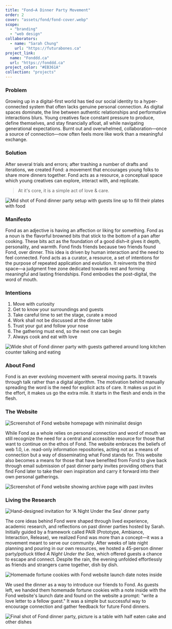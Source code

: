 ```yaml
---
title: "Fond—A Dinner Party Movement"
order: 2
cover: "assets/fond/fond-cover.webp"
scope:
  - "branding"
  - "web design"
collaborators:
  - name: "Sarah Chung"
    url: "https://futurabones.ca"
project_link:
  name: "Fonddd.ca"
  url: "https://fonddd.ca"
project_color: "#EB361A"
collection: "projects"
---
```



### Problem

Growing up in a digital-first world has tied our social identity to a hyper-connected system that often lacks genuine personal connection. As digital spaces dominate, the line between authentic relationships and performative interactions blurs. Young creatives face constant pressure to produce, define themselves, and stay financially afloat, all while navigating generational expectations. Burnt out and overwhelmed, collaboration—once a source of connection—now often feels more like work than a meaningful exchange.

<YoutubeEmbed id="EPjpSoCqC5k" />

### Solution

After several trials and errors; after trashing a number of drafts and iterations, we created Fond: a movement that encourages young folks to share more dinners together. Fond acts as a resource, a conceptual space which young creatives can explore, interact with, and replicate.

> At it's core, it is a simple act of love & care.

<Image
  src={fondMidShot}
  alt="Mid shot of Fond dinner party setup with guests line up to fill their plates with food"
  loading="eager"
/>

### Manifesto

Fond as an adjective is having an affection or liking for something. Fond as a noun is the flavorful browned bits that stick to the bottom of a pan after cooking. These bits act as the foundation of a good dish–it gives it depth, personality, and warmth. Fond finds friends because two friends found Fond, over dinner.
This idea is driven by human interaction and the need to feel connected. Fond acts as a curator, a resource, a set of intentions for the purpose of repeated application and evolution. It reinvents the third space—a judgment free zone dedicated towards rest and forming meaningful and lasting friendships. Fond embodies the post-digital, the word of mouth.

### Intentions

1. Move with curiosity
2. Get to know your surroundings and guests
3. Take careful time to set the stage, curate a mood
4. Work shall not be discussed at the dinner table
5. Trust your gut and follow your nose
6. The gathering must end, so the next one can begin
7. Always cook and eat with love

<Image
  src={fondPartyShot}
  alt="Wide shot of Fond dinner party with guests gathered around long kitchen counter talking and eating"
  loading="eager"
/>

### About Fond

Fond is an ever evolving movement with several moving parts. It travels through talk rather than a digital algorithm. The motivation behind manually spreading the word is the need for explicit acts of care. It makes us put in the effort, it makes us go the extra mile. It starts in the flesh and ends in the flesh.

### The Website

<Image
  src={fondWebsite1}
  alt="Screenshot of Fond website homepage with minimalist design"
  loading="eager"
/>

While Fond as a whole relies on personal connection and word of mouth we still recognize the need for a central and accessible resource for those that want to continue on the ethos of Fond. The website embraces the beliefs of web 1.0, i.e. read-only information repositories, acting not as a means of connection but a way of disseminating what Fond stands for. This website also becomes a means for those that have benefited from Fond to give back through email submission of past dinner party invites providing others that find Fond later to take their own inspiration and carry it forward into their own personal gatherings.

<Image
  src={fondWebsite2}
  alt="Screenshot of Fond website showing archive page with past invites"
  loading="eager"
/>

### Living the Research

<Image
  src={underTheSeaInvite}
  alt="Hand-designed invitation for 'A Night Under the Sea' dinner party"
  loading="eager"
/>

The core ideas behind Fond were shaped through lived experience, academic research, and reflections on past dinner parties hosted by Sarah. Initially guided by a framework called PAIR (Prototype, Ambiance, Interaction, Release), we realized Fond was more than a concept—it was a movement meant to serve our community. After weeks of late night planning and pouring in our own resources, we hosted a 45-person dinner party/potluck titled _A Night Under the Sea_, which offered guests a chance to escape and connect. Despite the rain, the evening unfolded effortlessly as friends and strangers came together, dish by dish.

<Image
  src={fortuneCookie}
  alt="Homemade fortune cookies with Fond website launch date notes inside"
  loading="eager"
/>

We used the dinner as a way to introduce our friends to Fond. As guests left, we handed them homemade fortune cookies with a note inside with the Fond website's launch date and found on the website a prompt: "write a love letter to a fellow guest." It was a simple but successful way to encourage connection and gather feedback for future Fond dinners.

<Image
  src={fondClosing}
  alt="Final shot of Fond dinner party, picture is a table with half eaten cake and other dishes"
  loading="eager"
/>
